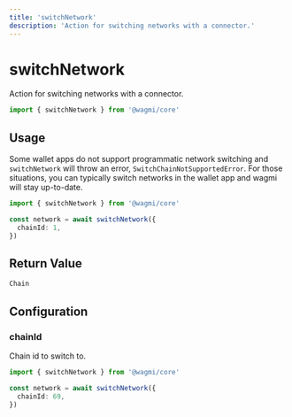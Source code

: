 ```yaml
---
title: 'switchNetwork'
description: 'Action for switching networks with a connector.'
---
```


# switchNetwork

Action for switching networks with a connector.

```ts
import { switchNetwork } from '@wagmi/core'
```

## Usage

Some wallet apps do not support programmatic network switching and `switchNetwork` will throw an error, `SwitchChainNotSupportedError`. For those situations, you can typically switch networks in the wallet app and wagmi will stay up-to-date.

```ts
import { switchNetwork } from '@wagmi/core'

const network = await switchNetwork({
  chainId: 1,
})
```

## Return Value

```ts
Chain
```

## Configuration

### chainId

Chain id to switch to.

```ts {4}
import { switchNetwork } from '@wagmi/core'

const network = await switchNetwork({
  chainId: 69,
})
```
